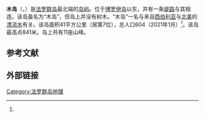 {{Infobox islands
| name             = 木岛
| native name      = {{native name|fo|Viðoy}}<br/>{{native name|da|Viderø}}
| image name       = Faroe stamp 349 vidoy.jpg
| image caption    = 邮票上的木岛
| image map        = Position of Viðoy on Faroe map.png
| map size         = 200px
| map caption      = 木岛在法罗群岛中的位置（红色部分）
| coordinates      = 
| etymology        = 
| location         = [[大西洋|北大西洋]]
| archipelago      = [[法罗群岛|法罗群岛]]
| waterbody        = 
| area km2         = 41
| area footnotes   = 
| rank             = 
| coastline km     = 
| coastline footnotes = 
| elevation m      = 841
| elevation footnotes = 
| highest mount    = 
| country          = {{DEN}}
| country admin divisions title    = [[丹麥行政區劃|自治领]]
| country admin divisions          = {{flag|Faroe Islands}}
| country largest city type        = 
| country largest city             = 
| country largest city population  = 
| population       = 604
| population as of = 2021年1月
| population footnotes = <ref name="popu"/>
| languages        = 
| ethnic groups    = 
| timezone1        = 
| utc_offset1      = 
| timezone1_DST    = 
| utc_offset1_DST  = 
| additional info  = 
}}
'''木岛'''（{{lang-fo|Viðoy}}，{{lang-da|Viderø}}）是[[法罗群岛|法罗群岛]]最北端的[[岛屿|岛屿]]。位于[[博罗伊岛|博罗伊岛]]以东，并有一条[[堤路|堤路]]与其相连。该岛虽名为“木岛”，但岛上并没有树木。“木岛”一名与来自[[西伯利亚|西伯利亚]]与[[北美|北美]]的[[漂流木|漂流木]]有关。该岛面积41平方公里（居第7位），总人口604（2021年1月）<ref name="popu"/>。该岛最高点841米。岛上共有11座山峰。

== 参考文献 ==
{{Reflist|30em|refs=
<ref name="popu">{{cite web | url = https://statbank.hagstova.fo/pxweb/en/H2/H2__IB__IB01/fo_abgd_md.px/?rxid=8612b90f-3759-4c23-a803-57f6f7e767a3 | title = Population by sex, age, village/city and month (1985-2021) | language = en | publisher = Statbank | accessdate = 2021-09-10 | archive-date = 2021-09-05 | archive-url = https://web.archive.org/web/20210905094349/https://statbank.hagstova.fo/pxweb/en/H2/H2__IB__IB01/fo_abgd_md.px/?rxid=8612b90f-3759-4c23-a803-57f6f7e767a3 | dead-url = no }}</ref>
}}

== 外部链接 ==
{{commonscat|Viðoy|position=left}}

{{Faroes-stub}}
{{法罗群岛岛屿列表}}

[[Category:法罗群岛地理|Category:法罗群岛地理]]